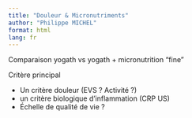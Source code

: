```yaml
---
title: "Douleur & Micronutriments"
author: "Philippe MICHEL"
format: html
lang: fr
---
```


 Comparaison yogath vs yogath + micronutrition "fine"
 
 Critère principal 
 
 - Un critère douleur (EVS ? Activité ?)
 - un critère biologique d'inflammation (CRP US)
 - Échelle de qualité de vie ? 